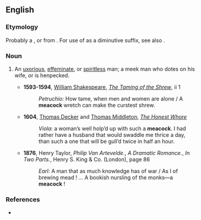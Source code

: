 ==English==

===Etymology===
Probably a {{blend|en|meek|peacock|nocap=9}}, or from {{suffix|en|meek|cock|gloss2=diminutive suffix}}. For use of {{m|en|cock}} as a diminutive suffix, see also {{m|en|niddicock}}.

===Noun===
{{en-noun}}

# {{lb|en|obsolete}} An [[uxorious]], [[effeminate]], or [[spiritless]] man; a meek man who dotes on his wife, or is henpecked.
#* '''1593-1594''', [[w:William Shakespeare|William Shakespeare]], ''[[wikisource:The Taming of the Shrew|The Taming of the Shrew]]'', ii 1
#*: ''Petruchio:'' How tame, when men and women are alone<!--,--> / A '''meacock''' wretch can make the curstest shrew.
#* '''1604''', [[w:Thomas Decker|Thomas Decker]] and [[w:Thomas Middleton|Thomas Middleton]], ''[[w:The Honest Whore|The Honest Whore]]''
#*: ''Viola:'' a woman’s well holp’d up with such a '''meacock'''. I had rather have a husband that would swaddle me thrice a day, than such a one that will be gull’d twice in half an hour.
#* '''1876''', Henry Taylor, ''Philip Van Artevelde.'', ''A Dramatic Romance.'', ''In Two Parts.'', Henry S. King & Co. (London), page 86
#*: ''Earl:'' A man that as much knowledge has of war / As I of brewing mead&nbsp;! ''...'' A bookish nursling of the monks—a '''meacock'''&nbsp;!

===References===
* {{R:Webster 1913}}